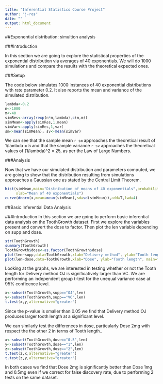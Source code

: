 ```yaml
---
title: "Inferential Statistics Course Project"
author: "j-ros"
date: ""
output: html_document
---
```


##Exponential distribution: simultion analysis

###Introduction

In this section we are going to explore the statistical properties of the 
exponential distribution via averages of 40 exponentials. We will do 1000
simulations and compare the results with the theoretical expected ones.

###Setup

The code below simulates 1000 instances of 40 exponential distributions with 
rate parameter 0.2. It also reports the mean and variance of the simulated 
distribution.

```r
lambda<-0.2
n<-1000
m<-40
simRes<-array(rexp(n*m,lambda),c(n,m))
simMean<-apply(simRes,1,mean)
simVar<-apply(simRes,1,var)
sm<-mean(simMean); sv<-mean(simVar)
```

We can see that the sample mean `r sm` approaches the theoretical result of 
1/lambda = 5 and that the sample variance `r sv` approaches the theoretical
values of (1/lambda)^2 = 25, as per the Law of Large Numbers.

###Analysis

Now that we have our simulated distribution and parameters computed, we are 
going to show that the distribution resulting from simulations approaches a 
Gaussian one as stated by the Central Limit Theorem.

```r
hist(simMean,main="Distribution of means of 40 exponentials",probability=T,
     xlab="Mean of 40 exponentials")
curve(dnorm(x,mean=mean(simMean),sd=sd(simMean)),add=T,lwd=4)
```

##Basic Inferential Data Analysis

###Introduction
In this section we are going to perform basic inferential data analysis on the 
ToothGrowth dataset. First we explore the variables present and convert the dose
to factor. Then plot the len variable depending on supp and dose.

```r
str(ToothGrowth)
summary(ToothGrowth)
ToothGrowth$dose<-as.factor(ToothGrowth$dose)
plot(len~supp,data=ToothGrowth,xlab="Delivery method", ylab="Tooth length", main="Tooth length by Delivery method")
plot(len~dose,data=ToothGrowth,xlab="Dose", ylab="Tooth length", main="Tooth length by Dose")
```

Looking at the graphs, we are interested in testing whether or not the Tooth length for Delivery method OJ is significatively larger than VC. We are performing an independent group t-test for the unequal variance case at 95\% conficence level.

```r
x<-subset(ToothGrowth,supp=="OJ",len)
y<-subset(ToothGrowth,supp=="VC",len)
t.test(x,y,alternative="greater")
```

Since the p-value is smaller than 0.05 we find that Delivery method OJ produces larger
tooth length at a significant level.

We can similarly test the differences in dose, particularly Dose 2mg with respect the the other 2 in terms of Tooth length..

```r
x<-subset(ToothGrowth,dose=="0.5",len)
y<-subset(ToothGrowth,dose=="1",len)
z<-subset(ToothGrowth,dose=="2",len)
t.test(z,x,alternative="greater")
t.test(z,y,alternative="greater")
```

In both cases we find that Dose 2mg is significantly better than Dose 1mg and 0.5mg
even if we correct for false discovery rate, due to performing 2 tests on the same
dataset.